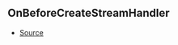 ## OnBeforeCreateStreamHandler



- [Source](https://github.com/Androz2091/discord-player/blob/e7a50df/packages/discord-player/src/Structures/GuildQueue/GuildQueue.ts#L44)